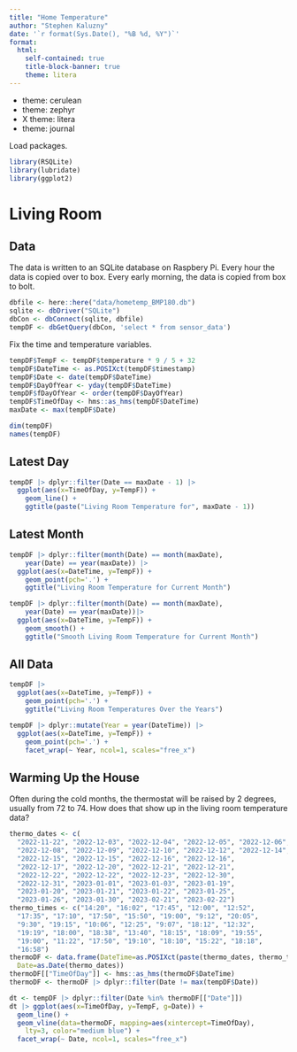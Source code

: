 ```yaml
---
title: "Home Temperature"
author: "Stephen Kaluzny"
date: '`r format(Sys.Date(), "%B %d, %Y")`'
format:
  html:
    self-contained: true
    title-block-banner: true
    theme: litera
---
```


- theme: cerulean
- theme: zephyr
- X theme: litera
- theme: journal

Load packages.
```r
library(RSQLite)
library(lubridate)
library(ggplot2)
```

# Living Room

## Data
The data is written to an SQLite database on Raspbery Pi.
Every hour the data is copied over to box.
Every early morning, the data is copied from box to bolt.

```r
dbfile <- here::here("data/hometemp_BMP180.db")
sqlite <- dbDriver("SQLite")
dbCon <- dbConnect(sqlite, dbfile)
tempDF <- dbGetQuery(dbCon, 'select * from sensor_data')
```

Fix the time and temperature variables.
```r
tempDF$TempF <- tempDF$temperature * 9 / 5 + 32
tempDF$DateTime <- as.POSIXct(tempDF$timestamp)
tempDF$Date <- date(tempDF$DateTime)
tempDF$DayOfYear <- yday(tempDF$DateTime)
tempDF$fDayOfYear <- order(tempDF$DayOfYear)
tempDF$TimeOfDay <- hms::as_hms(tempDF$DateTime)
maxDate <- max(tempDF$Date)
```

```r
dim(tempDF)
names(tempDF)
```

## Latest Day

```r
tempDF |> dplyr::filter(Date == maxDate - 1) |>
  ggplot(aes(x=TimeOfDay, y=TempF)) +
    geom_line() +
    ggtitle(paste("Living Room Temperature for", maxDate - 1))
```

## Latest Month

```r
tempDF |> dplyr::filter(month(Date) == month(maxDate),
    year(Date) == year(maxDate)) |>
  ggplot(aes(x=DateTime, y=TempF)) +
    geom_point(pch='.') +
    ggtitle("Living Room Temperature for Current Month")
```

```r
tempDF |> dplyr::filter(month(Date) == month(maxDate),
    year(Date) == year(maxDate))|>
  ggplot(aes(x=DateTime, y=TempF)) +
    geom_smooth() +
    ggtitle("Smooth Living Room Temperature for Current Month")
```

## All Data

```r
tempDF |> 
  ggplot(aes(x=DateTime, y=TempF)) +
    geom_point(pch='.') +
    ggtitle("Living Room Temperatures Over the Years")
```

```r
tempDF |> dplyr::mutate(Year = year(DateTime)) |>
  ggplot(aes(x=DateTime, y=TempF)) +
    geom_point(pch='.') +
    facet_wrap(~ Year, ncol=1, scales="free_x")
```

## Warming Up the House
Often during the cold months,
the thermostat will be raised by 2 degrees,
usually from 72 to 74.
How does that show up in the living room temperature data?

```r
thermo_dates <- c(
  "2022-11-22", "2022-12-03", "2022-12-04", "2022-12-05", "2022-12-06",
  "2022-12-08", "2022-12-09", "2022-12-10", "2022-12-12", "2022-12-14",
  "2022-12-15", "2022-12-15", "2022-12-16", "2022-12-16",
  "2022-12-17", "2022-12-20", "2022-12-21", "2022-12-21",
  "2022-12-22", "2022-12-22", "2022-12-23", "2022-12-30",
  "2022-12-31", "2023-01-01", "2023-01-03", "2023-01-19",
  "2023-01-20", "2023-01-21", "2023-01-22", "2023-01-25",
  "2023-01-26", "2023-01-30", "2023-02-21", "2023-02-22")
thermo_times <- c("14:20", "16:02", "17:45", "12:00", "12:52",
  "17:35", "17:10", "17:50", "15:50", "19:00", "9:12", "20:05",
  "9:30", "19:15", "10:06", "12:25", "9:07", "18:12", "12:32",
  "19:19", "18:00", "18:38", "13:40", "18:15", "18:09", "19:55",
  "19:00", "11:22", "17:50", "19:10", "18:10", "15:22", "18:18",
  "16:58")
thermoDF <- data.frame(DateTime=as.POSIXct(paste(thermo_dates, thermo_times)),
  Date=as.Date(thermo_dates))
thermoDF[["TimeOfDay"]] <- hms::as_hms(thermoDF$DateTime)
thermoDF <- thermoDF |> dplyr::filter(Date != max(tempDF$Date))
```

```r
dt <- tempDF |> dplyr::filter(Date %in% thermoDF[["Date"]])
dt |> ggplot(aes(x=TimeOfDay, y=TempF, g=Date)) +
  geom_line() +
  geom_vline(data=thermoDF, mapping=aes(xintercept=TimeOfDay),
    lty=3, color="medium blue") +
  facet_wrap(~ Date, ncol=1, scales="free_x")
```
